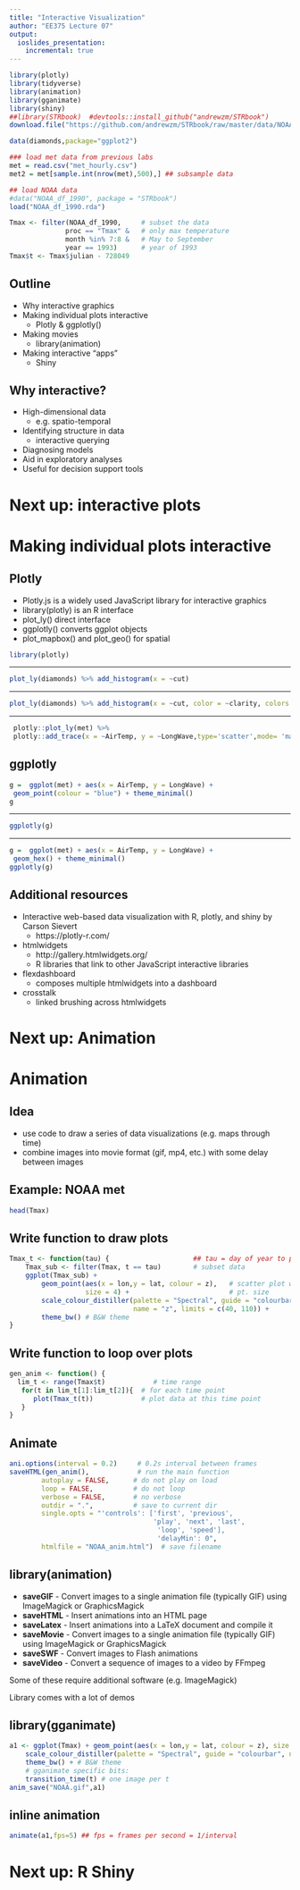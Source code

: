 ```yaml
---
title: "Interactive Visualization"
author: "EE375 Lecture 07"
output:
  ioslides_presentation:
    incremental: true
---
```


```r
library(plotly)
library(tidyverse)
library(animation)
library(gganimate)
library(shiny)
##library(STRbook)  #devtools::install_github("andrewzm/STRbook")
download.file("https://github.com/andrewzm/STRbook/raw/master/data/NOAA_df_1990.rda","NOAA_df_1990.rda")

data(diamonds,package="ggplot2")

### load met data from previous labs
met = read.csv("met_hourly.csv")
met2 = met[sample.int(nrow(met),500),] ## subsample data

## load NOAA data
#data("NOAA_df_1990", package = "STRbook")
load("NOAA_df_1990.rda")

Tmax <- filter(NOAA_df_1990,     # subset the data
              proc == "Tmax" &   # only max temperature
              month %in% 7:8 &   # May to September
              year == 1993)      # year of 1993
Tmax$t <- Tmax$julian - 728049
```

## Outline

- Why interactive graphics
- Making individual plots interactive
  - Plotly & ggplotly()
- Making movies
  - library(animation)
- Making interactive “apps”
  - Shiny

## Why interactive?
- High-dimensional data
   - e.g. spatio-temporal
- Identifying structure in data
   - interactive querying
- Diagnosing models
- Aid in exploratory analyses
- Useful for decision support tools

# Next up: interactive plots

# Making individual plots interactive

## Plotly
- Plotly.js is a widely used JavaScript library for interactive graphics
- library(plotly) is an R interface
 - plot_ly() direct interface
 - ggplotly() converts ggplot objects
 - plot_mapbox() and plot_geo() for spatial

```r
library(plotly)
```

---

```r
plot_ly(diamonds) %>% add_histogram(x = ~cut)
```

---

```r
plot_ly(diamonds) %>% add_histogram(x = ~cut, color = ~clarity, colors = "Accent")
```

---

```r
 plotly::plot_ly(met) %>%
 plotly::add_trace(x = ~AirTemp, y = ~LongWave,type='scatter',mode= 'markers')
```

## ggplotly

```r
g =  ggplot(met) + aes(x = AirTemp, y = LongWave) +
 geom_point(colour = "blue") + theme_minimal()
g
```

---

```r
ggplotly(g)
```

---

```r
g =  ggplot(met) + aes(x = AirTemp, y = LongWave) +
 geom_hex() + theme_minimal()
ggplotly(g)
```

## Additional resources

- Interactive web-based data visualization with R, plotly, and shiny by Carson Sievert
  - https://plotly-r.com/
- htmlwidgets
  - http://gallery.htmlwidgets.org/
  - R libraries that link to other JavaScript interactive libraries
- flexdashboard
  - composes multiple htmlwidgets into a dashboard
- crosstalk
  - linked brushing across htmlwidgets

# Next up: Animation

# Animation

## Idea
- use code to draw a series of data visualizations (e.g. maps through time)
- combine images into movie format (gif, mp4, etc.) with some delay between images

## Example: NOAA met

```r
head(Tmax)
```


## Write function to draw plots

```r
Tmax_t <- function(tau) {                     ## tau = day of year to plot
    Tmax_sub <- filter(Tmax, t == tau)        # subset data
    ggplot(Tmax_sub) +
        geom_point(aes(x = lon,y = lat, colour = z),   # scatter plot with temperature as color
                   size = 4) +                         # pt. size
        scale_colour_distiller(palette = "Spectral", guide = "colourbar",   # scale
                               name = "z", limits = c(40, 110)) +
        theme_bw() # B&W theme
}
```

## Write function to loop over plots
```r
gen_anim <- function() {
  lim_t <- range(Tmax$t)            # time range
   for(t in lim_t[1]:lim_t[2]){  # for each time point
      plot(Tmax_t(t))            # plot data at this time point
   }
}
```

## Animate

```r
ani.options(interval = 0.2)     # 0.2s interval between frames
saveHTML(gen_anim(),            # run the main function
        autoplay = FALSE,      # do not play on load
        loop = FALSE,          # do not loop
        verbose = FALSE,       # no verbose
        outdir = ".",          # save to current dir
        single.opts = "'controls': ['first', 'previous',
                                    'play', 'next', 'last',
                                     'loop', 'speed'],
                                     'delayMin': 0",
        htmlfile = "NOAA_anim.html")  # save filename
```


## library(animation)

- **saveGIF**	  - Convert images to a single animation file (typically GIF) using ImageMagick or GraphicsMagick
- **saveHTML**	- Insert animations into an HTML page
- **saveLatex**	- Insert animations into a LaTeX document and compile it
- **saveMovie**	- Convert images to a single animation file (typically GIF) using ImageMagick or GraphicsMagick
- **saveSWF**	  - Convert images to Flash animations
- **saveVideo**	- Convert a sequence of images to a video by FFmpeg

Some of these require additional software (e.g. ImageMagick)

Library comes with a lot of demos

## library(gganimate)

```r
a1 <- ggplot(Tmax) + geom_point(aes(x = lon,y = lat, colour = z), size = 4) +   # scatter plot with temperature as color
    scale_colour_distiller(palette = "Spectral", guide = "colourbar", name = "z", limits = c(40, 110)) +
    theme_bw() + # B&W theme
    # gganimate specific bits:
    transition_time(t) # one image per t
anim_save("NOAA.gif",a1)
```

## inline animation

```r
animate(a1,fps=5) ## fps = frames per second = 1/interval
```

# Next up: R Shiny
